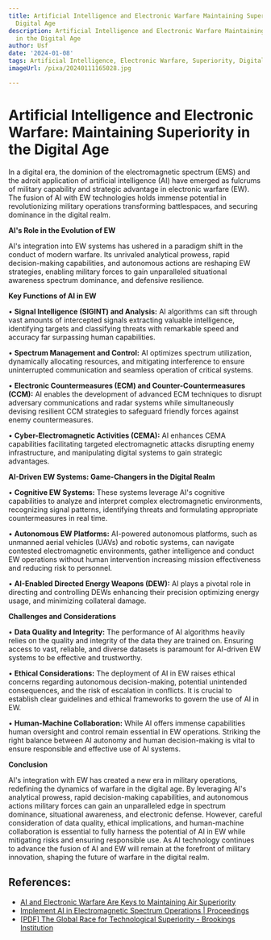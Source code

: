 ```yaml
---
title: Artificial Intelligence and Electronic Warfare Maintaining Superiority in the
  Digital Age
description: Artificial Intelligence and Electronic Warfare Maintaining Superiority
  in the Digital Age
author: Usf
date: '2024-01-08'
tags: Artificial Intelligence, Electronic Warfare, Superiority, Digital Age
imageUrl: /pixa/20240111165028.jpg

---
```

#  **Artificial Intelligence and Electronic  Warfare: Maintaining Superiority in the Digital Age**

In a digital era, the dominion of the electromagnetic spectrum (EMS) and the adroit application of artificial intelligence (AI) have emerged as fulcrums  of military capability  and strategic advantage in electronic warfare (EW). The  fusion of AI with EW technologies holds immense potential in revolutionizing military operations transforming battlespaces, and securing dominance in the digital realm.

**AI's Role in  the Evolution of EW**

AI's integration into  EW systems has ushered in  a paradigm shift in the conduct of modern warfare. Its unrivaled analytical prowess, rapid decision-making capabilities, and autonomous actions  are reshaping EW  strategies, enabling military forces to gain unparalleled situational awareness spectrum dominance, and defensive resilience.

**Key Functions of AI in EW**

• **Signal  Intelligence (SIGINT) and Analysis:** AI algorithms can sift through vast amounts of intercepted signals extracting valuable intelligence, identifying targets and classifying threats with remarkable  speed and accuracy far surpassing  human  capabilities.

• **Spectrum Management  and Control:** AI optimizes spectrum utilization,  dynamically allocating resources, and mitigating interference to ensure uninterrupted communication and seamless operation  of  critical systems.

• **Electronic Countermeasures (ECM) and Counter-Countermeasures (CCM):** AI  enables the development of advanced ECM  techniques to disrupt adversary communications and radar systems while simultaneously devising resilient CCM strategies to safeguard friendly forces against enemy  countermeasures.

• **Cyber-Electromagnetic Activities (CEMA):** AI enhances CEMA capabilities facilitating targeted electromagnetic attacks disrupting  enemy infrastructure, and manipulating digital systems to gain strategic advantages.

**AI-Driven EW  Systems: Game-Changers in the Digital Realm**

•  **Cognitive EW Systems:** These systems leverage  AI's cognitive capabilities to analyze and interpret complex electromagnetic environments, recognizing signal  patterns, identifying threats and formulating appropriate  countermeasures  in real time.

• **Autonomous EW Platforms:** AI-powered autonomous platforms,  such as unmanned aerial vehicles (UAVs) and robotic systems,  can navigate contested  electromagnetic environments, gather intelligence and conduct EW operations without human intervention increasing mission effectiveness and reducing risk to personnel.

• **AI-Enabled Directed Energy  Weapons (DEW):** AI plays a pivotal role in directing and controlling DEWs  enhancing their precision optimizing energy usage, and minimizing collateral damage.

**Challenges and Considerations**

• **Data Quality and Integrity:**  The  performance of AI algorithms heavily relies on the quality and integrity of the data  they are trained on. Ensuring access to vast, reliable, and diverse datasets is paramount for AI-driven EW  systems to be effective  and trustworthy.

• **Ethical Considerations:** The deployment of  AI in  EW raises ethical concerns regarding autonomous  decision-making, potential unintended consequences, and  the risk of escalation in conflicts.  It is crucial to establish clear guidelines  and ethical frameworks  to govern the use of AI in EW.

• **Human-Machine Collaboration:** While AI offers immense capabilities human oversight and control remain essential in EW operations. Striking the right balance between AI autonomy and human decision-making is  vital to ensure responsible and effective use of AI systems.

**Conclusion**

AI's integration with  EW has created a new era in military operations,  redefining  the dynamics of warfare in the digital age. By leveraging AI's  analytical prowess, rapid decision-making capabilities, and autonomous actions military forces can gain an unparalleled edge in spectrum dominance,  situational awareness, and electronic defense. However,  careful consideration of data quality,  ethical implications, and human-machine collaboration is essential  to fully harness the potential of AI in EW while mitigating risks and ensuring responsible use. As AI technology continues to advance the fusion  of AI and EW will remain at the forefront of military innovation, shaping the future of warfare in the digital realm.

## References:
- [AI and Electronic Warfare Are Keys to Maintaining Air Superiority](https://www.boozallen.com/insights/defense/ai-and-electronic-warfare-to-maintain-air-superiority.html)
- [Implement AI in Electromagnetic Spectrum Operations | Proceedings](https://www.usni.org/magazines/proceedings/2023/august/implement-ai-electromagnetic-spectrum-operations)
- [[PDF] The Global Race for Technological Superiority - Brookings Institution](https://www.brookings.edu/wp-content/uploads/2019/12/FP_20191211_military_information_conflict_stefanick.pdf)
